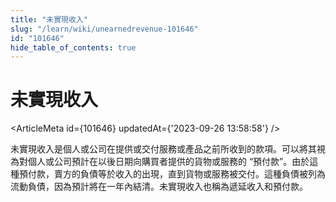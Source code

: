 ```yaml
---
title: "未實現收入"
slug: "/learn/wiki/unearnedrevenue-101646"
id: "101646"
hide_table_of_contents: true
---
```



# 未實現收入

<ArticleMeta id={101646} updatedAt={'2023-09-26 13:58:58'} />
<div className='border-solid border-b border-t-0 my-4 border-[var(--ifm-color-gray-300)]' />

未實現收入是個人或公司在提供或交付服務或產品之前所收到的款項。可以將其視為對個人或公司預計在以後日期向購買者提供的貨物或服務的 “預付款”。由於這種預付款，賣方的負債等於收入的出現，直到貨物或服務被交付。這種負債被列為流動負債，因為預計將在一年內結清。未實現收入也稱為遞延收入和預付款。

